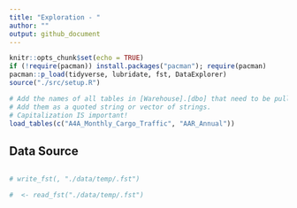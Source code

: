 ```yaml
---
title: "Exploration - "
author: ""
output: github_document
---
```


```r
knitr::opts_chunk$set(echo = TRUE)
if (!require(pacman)) install.packages("pacman"); require(pacman)
pacman::p_load(tidyverse, lubridate, fst, DataExplorer)
source("./src/setup.R")

# Add the names of all tables in [Warehouse].[dbo] that need to be pulled
# Add them as a quoted string or vector of strings.
# Capitalization IS important!
load_tables(c("A4A_Monthly_Cargo_Traffic", "AAR_Annual"))
```

## Data Source

```r

```


```r



# write_fst(, "./data/temp/.fst")
```

```r
#  <- read_fst("./data/temp/.fst")



```